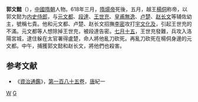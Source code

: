 '''郭文懿'''（{{bd|？||618年|8月11日|catIdx=G}}），[[中國|中國]][[隋朝|隋朝]]人物。618年三月，[[隋煬帝|隋煬帝]]死後，五月，越王[[楊侗|楊侗]]称帝，以郭文懿为[[中书侍郎|内史侍郎]]，与[[元文都|元文都]]、[[段達|段達]]、[[王世充|王世充]]、[[皇甫無逸|皇甫無逸]]、[[卢楚|卢楚]]、[[赵长文|赵长文]]等辅佐幼主，號稱七貴。他和元文都、卢楚、赵长文招撫[[李密_(隋)|李密]]攻打[[宇文化及|宇文化及]]，引起王世充的不滿。元文都等人想除掉王世充，被段達告密。[[七月十五|七月十五]]，王世充發難，兵攻入洛陽宮城，逮住躲在太官署得盧楚，命人將他亂刀砍死。再亂刀砍死在楊侗身邊的元文都。中午，捕獲郭文懿和赵长文，將他們也殺害。

==参考文献==
*《[[資治通鑑|資治通鑑]]》，[[s:資治通鑑/卷185|第一百八十五卷]]，[[唐|唐]]紀一

[[Category:郭姓|W]] 
[[Category:隋朝政治人物|G]]